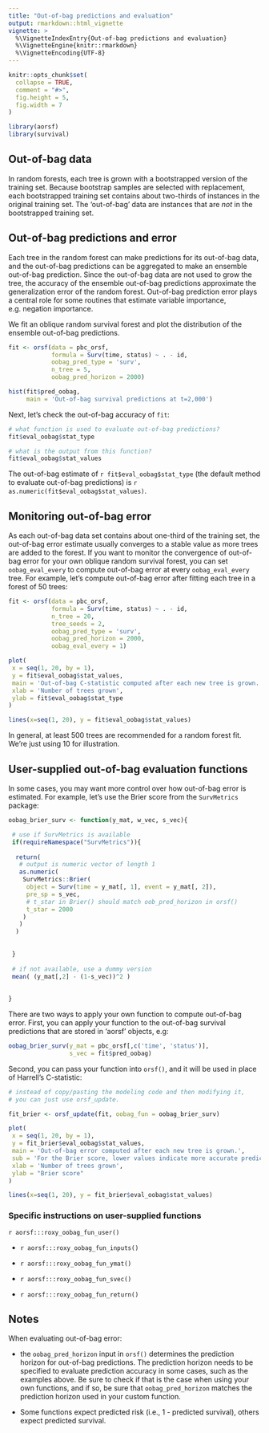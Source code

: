 ---
title: "Out-of-bag predictions and evaluation"
output: rmarkdown::html_vignette
vignette: >
  %\VignetteIndexEntry{Out-of-bag predictions and evaluation}
  %\VignetteEngine{knitr::rmarkdown}
  %\VignetteEncoding{UTF-8}
---

```{r, include = FALSE}
knitr::opts_chunk$set(
  collapse = TRUE,
  comment = "#>",
  fig.height = 5, 
  fig.width = 7
)
```

```{r setup, warning=FALSE}

library(aorsf)
library(survival)

```

## Out-of-bag data

In random forests, each tree is grown with a bootstrapped version of the training set. Because bootstrap samples are selected with replacement, each bootstrapped training set contains about two-thirds of instances in the original training set. The 'out-of-bag' data are instances that are _not_ in the bootstrapped training set.

## Out-of-bag predictions and error

Each tree in the random forest can make predictions for its out-of-bag data, and the out-of-bag predictions can be aggregated to make an ensemble out-of-bag prediction. Since the out-of-bag data are not used to grow the tree, the accuracy of the ensemble out-of-bag predictions approximate the generalization error of the random forest. Out-of-bag prediction error plays a central role for some routines that estimate variable importance, e.g. negation importance. 

We fit an oblique random survival forest and plot the distribution of the ensemble out-of-bag predictions.

```{r}

fit <- orsf(data = pbc_orsf, 
            formula = Surv(time, status) ~ . - id,
            oobag_pred_type = 'surv',
            n_tree = 5,
            oobag_pred_horizon = 2000)

hist(fit$pred_oobag, 
     main = 'Out-of-bag survival predictions at t=2,000')

```

Next, let's check the out-of-bag accuracy of `fit`:

```{r}

# what function is used to evaluate out-of-bag predictions?
fit$eval_oobag$stat_type

# what is the output from this function?
fit$eval_oobag$stat_values

```

The out-of-bag estimate of `r fit$eval_oobag$stat_type` (the default method to evaluate out-of-bag predictions) is `r as.numeric(fit$eval_oobag$stat_values)`.

## Monitoring out-of-bag error

As each out-of-bag data set contains about one-third of the training set, the out-of-bag error estimate usually converges to a stable value as more trees are added to the forest. If you want to monitor the convergence of out-of-bag error for your own oblique random survival forest, you can set `oobag_eval_every` to compute out-of-bag error at every `oobag_eval_every` tree. For example, let's compute out-of-bag error after fitting each tree in a forest of 50 trees:

```{r}

fit <- orsf(data = pbc_orsf,
            formula = Surv(time, status) ~ . - id,
            n_tree = 20,
            tree_seeds = 2,
            oobag_pred_type = 'surv',
            oobag_pred_horizon = 2000,
            oobag_eval_every = 1)

plot(
 x = seq(1, 20, by = 1),
 y = fit$eval_oobag$stat_values, 
 main = 'Out-of-bag C-statistic computed after each new tree is grown.',
 xlab = 'Number of trees grown',
 ylab = fit$eval_oobag$stat_type
)

lines(x=seq(1, 20), y = fit$eval_oobag$stat_values)

```

In general, at least 500 trees are recommended for a random forest fit. We're just using 10 for illustration.

## User-supplied out-of-bag evaluation functions

In some cases, you may want more control over how out-of-bag error is estimated. For example, let's use the Brier score from the `SurvMetrics` package:

```{r}

oobag_brier_surv <- function(y_mat, w_vec, s_vec){

 # use if SurvMetrics is available
 if(requireNamespace("SurvMetrics")){
  
  return(
   # output is numeric vector of length 1
   as.numeric(
    SurvMetrics::Brier(
     object = Surv(time = y_mat[, 1], event = y_mat[, 2]), 
     pre_sp = s_vec,
     # t_star in Brier() should match oob_pred_horizon in orsf()
     t_star = 2000
    )
   )
  )
  
  
 }
 
 # if not available, use a dummy version
 mean( (y_mat[,2] - (1-s_vec))^2 )
 
 
}
```

There are two ways to apply your own function to compute out-of-bag error. First, you can apply your function to the out-of-bag survival predictions that are stored in 'aorsf' objects, e.g:

```{r}

oobag_brier_surv(y_mat = pbc_orsf[,c('time', 'status')],
                 s_vec = fit$pred_oobag)

```

Second, you can pass your function into `orsf()`, and it will be used in place of Harrell's C-statistic:

```{r}

# instead of copy/pasting the modeling code and then modifying it,
# you can just use orsf_update.

fit_brier <- orsf_update(fit, oobag_fun = oobag_brier_surv)

plot(
 x = seq(1, 20, by = 1),
 y = fit_brier$eval_oobag$stat_values, 
 main = 'Out-of-bag error computed after each new tree is grown.',
 sub = 'For the Brier score, lower values indicate more accurate predictions',
 xlab = 'Number of trees grown',
 ylab = "Brier score"
)

lines(x=seq(1, 20), y = fit_brier$eval_oobag$stat_values)

```

<!-- Although earlier versions of `aorsf` were not compatible with `riskRegression::Score()`, they now work together nicely. Notably, it is a little tricky to make the prediction horizon time pass all tests imposed by `aorsf` and `riskRegression` (see code below). -->

<!-- ```{r} -->

<!-- oobag_cstat_surv <- function(y_mat, w_vec, s_vec){ -->

<!--  data <- as.data.frame(y_mat) -->
<!--  names(data) <- c("time", "status") -->

<!--  times <- 2000 -->

<!--  if(max(data$time) < 2000) times <- median(data$time) -->

<!--  if(any(s_vec > 1) || any(s_vec < 0)){ -->
<!--   s_vec <- scales::rescale(s_vec, to = c(0, 1)) -->
<!--  } -->

<!--  sc <- riskRegression::Score(object = list(p = s_vec), -->
<!--                              formula = Surv(time, status) ~ 1, -->
<!--                              data = data, -->
<!--                              times = times) -->

<!--  cstat <- sc$AUC$score$AUC[1] -->

<!--  if(is.nan(cstat)) return(1/2) -->

<!--  if(cstat < 1/2) return(1-cstat) -->

<!--  cstat -->

<!-- } -->

<!-- fit_cstat <- orsf_update(fit, oobag_fun = oobag_cstat_surv) -->

<!-- plot( -->
<!--  x = seq(1, 20, by = 1), -->
<!--  y = fit_cstat$eval_oobag$stat_values,  -->
<!--  main = 'Out-of-bag error computed after each new tree is grown.', -->
<!--  sub = 'For the C-statistic, higher values indicate better discrimination between low and high risk observations', -->
<!--  xlab = 'Number of trees grown', -->
<!--  ylab = "C-statistic using Score()" -->
<!-- ) -->

<!-- lines(x=seq(1, 20), y = fit_cstat$eval_oobag$stat_values) -->

<!-- ``` -->

### Specific instructions on user-supplied functions

`r aorsf:::roxy_oobag_fun_user()`

- `r aorsf:::roxy_oobag_fun_inputs()`

- `r aorsf:::roxy_oobag_fun_ymat()`

- `r aorsf:::roxy_oobag_fun_svec()`

- `r aorsf:::roxy_oobag_fun_return()`


## Notes

When evaluating out-of-bag error: 

- the `oobag_pred_horizon` input in `orsf()` determines the prediction horizon for out-of-bag predictions. The prediction horizon needs to be specified to evaluate prediction accuracy in some cases, such as the examples above. Be sure to check if that is the case when using your own functions, and if so, be sure that `oobag_pred_horizon` matches the prediction horizon used in your custom function. 

- Some functions expect predicted risk (i.e., 1 - predicted survival), others expect predicted survival. 

